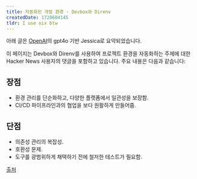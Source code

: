 ```yaml
---
title: 자동화된 개발 환경 - Devbox와 Direnv
createdDate: 1720604145
tldr: I use nix btw
---
```

아래 글은 [OpenAI](https://openai.com)의 gpt4o 기반 Jessica로 요약되었습니다.

이 페이지는 Devbox와 Direnv를 사용하여 프로젝트 환경을 자동화하는 주제에 대한 Hacker News 사용자의 댓글을 포함하고 있습니다. 주요 내용은 다음과 같습니다:

## 장점

- 환경 관리를 단순화하고, 다양한 플랫폼에서 일관성을 보장함.
- CI/CD 파이프라인과의 협업을 보다 원활하게 만들어줌.

## 단점

- 의존성 관리의 복잡성.
- 호환성 문제.
- 도구를 광범위하게 채택하기 전에 철저한 테스트가 필요함.

[출처](https://news.ycombinator.com/item?id=40922884)
